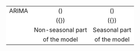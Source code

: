 <table style='width:auto;' align='center'>
<tr style='border-top-width: 0px !important; background-color:#ffffff;'>
<td align="right">ARIMA</td>
<td align="center"><span class="math inline">\(\underbrace{(p, d, q)}\)</span></td>
<td align="center"><span class="math inline">\(\underbrace{(P, D, Q)_{m}}\)</span></td>
</tr>
<tr style='border-top-width: 0px !important;background-color:#ffffff;'>
<td align="right"></td>
<td align="center"><span class="math inline">\({\uparrow}\)</span></td>
<td align="center"><span class="math inline">\({\uparrow}\)</span></td>
</tr>
<tr style='border-top-width: 0px !important;background-color:#ffffff;'>
<td align="right"></td>
<td align="center">Non-seasonal part</td>
<td align="center">Seasonal part</td>
</tr>
<tr style='border-top-width: 0px !important;background-color:#ffffff;'>
<td align="right"></td>
<td align="center">of the model</td>
<td align="center">of the model</td>
</tr>
</table>
